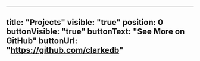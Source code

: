 ---
title: "Projects"
visible: "true"
position: 0
buttonVisible: "true"
buttonText: "See More on GitHub"
buttonUrl: "https://github.com/clarkedb"
----